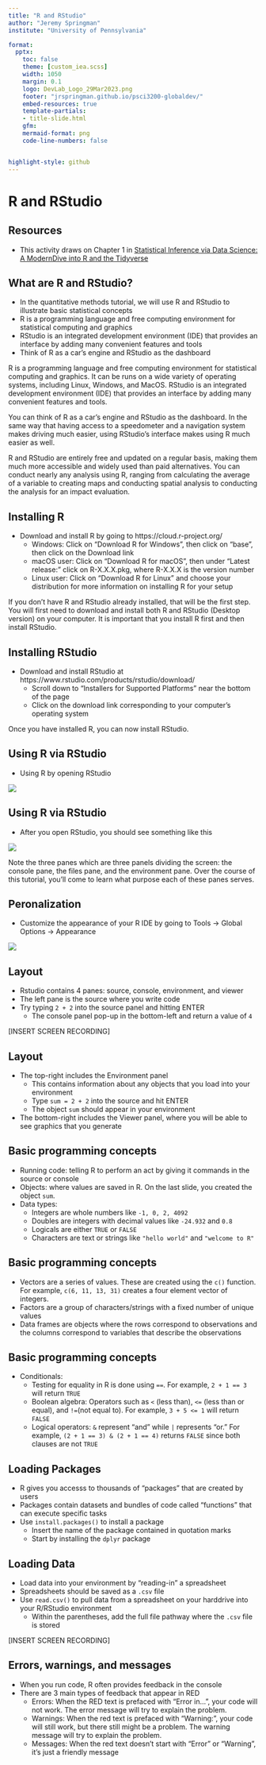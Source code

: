 ```yaml
---
title: "R and RStudio"
author: "Jeremy Springman"
institute: "University of Pennsylvania"

format:
  pptx:
    toc: false
    theme: [custom_iea.scss]
    width: 1050
    margin: 0.1
    logo: DevLab_Logo_29Mar2023.png
    footer: "jrspringman.github.io/psci3200-globaldev/"
    embed-resources: true
    template-partials:
    - title-slide.html
    gfm:
    mermaid-format: png
    code-line-numbers: false


highlight-style: github
---
```


<!-- https://docs.google.com/presentation/d/1kLVVitZ7T_h-csVscnFPYiCbOOvU8D9cPSvBmcBKITk/edit#slide=id.g2e9f3969cd6_0_220 -->

# R and RStudio

## Resources

- This activity draws on Chapter 1 in [Statistical Inference via Data Science: A ModernDive into R and the Tidyverse](https://moderndive.com/1-getting-started.html)


## What are R and RStudio?

- In the quantitative methods tutorial, we will use R and RStudio to illustrate basic statistical concepts
- R is a programming language and free computing environment for statistical computing and graphics
- RStudio is an integrated development environment (IDE) that provides an interface by adding many convenient features and tools
- Think of R as a car's engine and RStudio as the dashboard


:::{.notes}
R is a programming language and free computing environment for statistical computing and graphics. It can be runs on a wide variety of operating systems, including Linux, Windows, and MacOS. RStudio is an integrated development environment (IDE) that provides an interface by adding many convenient features and tools.

You can think of R as a car's engine and RStudio as the dashboard. In the same way that having access to a speedometer and a navigation system makes driving much easier, using RStudio’s interface makes using R much easier as well.

R and RStudio are entirely free and updated on a regular basis, making them much more accessible and widely used than paid alternatives. You can conduct nearly any analysis using R, ranging from calculating the average of a variable to creating maps and conducting spatial analysis to conducting the analysis for an impact evaluation.
:::

## Installing R

- Download and install R by going to https://cloud.r-project.org/
  + Windows: Click on “Download R for Windows”, then click on “base”, then click on the Download link
  + macOS user: Click on “Download R for macOS”, then under “Latest release:” click on R-X.X.X.pkg, where R-X.X.X is the version number
  + Linux user: Click on “Download R for Linux” and choose your distribution for more information on installing R for your setup

:::{.notes}
If you don't have R and RStudio already installed, that will be the first step. You will first need to download and install both R and RStudio (Desktop version) on your computer. It is important that you install R first and then install RStudio.
:::

## Installing RStudio

- Download and install RStudio at https://www.rstudio.com/products/rstudio/download/
  + Scroll down to “Installers for Supported Platforms” near the bottom of the page
  + Click on the download link corresponding to your computer’s operating system

:::{.notes}
Once you have installed R, you can now install RStudio.
:::

## Using R via RStudio

- Using R by opening RStudio

![](img/R_vs_RStudio.png)

## Using R via RStudio

- After you open RStudio, you should see something like this

![](img/rstudio.png)

:::{.notes}
Note the three panes which are three panels dividing the screen: the console pane, the files pane, and the environment pane. Over the course of this tutorial, you’ll come to learn what purpose each of these panes serves.
:::

## Peronalization

- Customize the appearance of your R IDE by going to Tools -> Global Options -> Appearance 

![](img/apperance.png)

## Layout

- Rstudio contains 4 panes: source, console, environment, and viewer
- The left pane is the source where you write code
- Try typing `2 + 2` into the source panel and hitting ENTER
  + The console panel pop-up in the bottom-left and return a value of `4`

[INSERT SCREEN RECORDING]

## Layout

- The top-right includes the Environment panel
  + This contains information about any objects that you load into your environment
  + Type `sum = 2 + 2` into the source and hit ENTER
  + The object `sum` should appear in your environment
- The bottom-right includes the Viewer panel, where you will be able to see graphics that you generate



## Basic programming concepts

- Running code: telling R to perform an act by giving it commands in the source or console
- Objects: where values are saved in R. On the last slide, you created the object `sum`.
- Data types: 
  + Integers are whole numbers like `-1, 0, 2, 4092`
  + Doubles are integers with decimal values like `-24.932` and `0.8`
  + Logicals are either `TRUE` or `FALSE`
  + Characters are text or strings like `"hello world"` and `"welcome to R"`


:::{.notes}
:::

## Basic programming concepts

- Vectors are a series of values. These are created using the `c()` function. For example, `c(6, 11, 13, 31)` creates a four element vector of integers.
- Factors are a group of characters/strings with a fixed number of unique values
- Data frames are objects where the rows correspond to observations and the columns correspond to variables that describe the observations

## Basic programming concepts

- Conditionals:
  + Testing for equality in R is done using `==`. For example, `2 + 1 == 3` will return `TRUE`
  + Boolean algebra: Operators such as `<` (less than), `<=` (less than or equal), and `!=`(not equal to). For example, `3 + 5 <= 1` will return `FALSE`
  + Logical operators: `&` represent “and” while `|` represents “or.” For example, `(2 + 1 == 3) & (2 + 1 == 4)` returns `FALSE` since both clauses are not `TRUE` 

## Loading Packages

- R gives you accesss to thousands of "packages" that are created by users
- Packages contain datasets and bundles of code called "functions" that can execute specific tasks
- Use `install.packages()` to install a package
  + Insert the name of the package contained in quotation marks
  + Start by installing the `dplyr` package


## Loading Data

- Load data into your environment by "reading-in" a spreadsheet
- Spreadsheets should be saved as a `.csv` file
- Use `read.csv()` to pull data from a spreadsheet on your harddrive into your R/RStudio environment
  + Within the parentheses, add the full file pathway where the `.csv` file is stored

[INSERT SCREEN RECORDING]

## Errors, warnings, and messages

- When you run code, R often provides feedback in the console
- There are 3 main types of feedback that appear in RED
  + Errors: When the RED text is prefaced with “Error in…”, your code will not work. The error message will try to explain the problem.
  + Warnings: When the red text is prefaced with “Warning:”, your code will still work, but there still might be a problem. The warning message will try to explain the problem.
  + Messages: When the red text doesn’t start with “Error” or “Warning”, it’s just a friendly message

<!-- ## Correlation -->

<!-- ## Creating Index Variables -->

